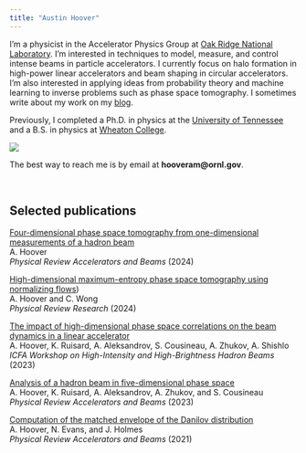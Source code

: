 ```yaml
---
title: "Austin Hoover"
---
```



::: {.grid}

::: {.g-col-8}
I'm a physicist in the Accelerator Physics Group at [Oak Ridge National Laboratory](https://www.ornl.gov). I'm interested in techniques to model, measure, and control intense beams in particle accelerators. I currently focus on halo formation in high-power linear accelerators and beam shaping in circular accelerators. I'm also interested in applying ideas from probability theory and machine learning to inverse problems such as phase space tomography. I sometimes write about my work on my [blog](https://austin-hoover.github.io/blog/).

Previously, I completed a Ph.D. in physics at the [University of Tennessee](https://physics.utk.edu) and a B.S. in physics at [Wheaton College]().
:::

::: {.g-col-4}
![](images/me_ornl.jpg)
:::

:::

The best way to reach me is by email at **hooveram@ornl.gov**.



<br>


## Selected publications

[Four-dimensional phase space tomography from one-dimensional measurements of a hadron beam](https://doi.org/10.1103/PhysRevAccelBeams.27.122802) \
A. Hoover \
*Physical Review Accelerators and Beams* (2024)


[High-dimensional maximum-entropy phase space tomography using normalizing flows](https://doi.org/10.1103/PhysRevResearch.6.033163)) \
A. Hoover and C. Wong \
*Physical Review Research* (2024)

[The impact of high-dimensional phase space correlations on the beam dynamics in a linear accelerator](https://accelconf.web.cern.ch/hb2023/papers/tuc1c2.pdf) \
A. Hoover, K. Ruisard, A. Aleksandrov, S. Cousineau, A. Zhukov, A. Shishlo \
*ICFA Workshop on High-Intensity and High-Brightness Hadron Beams* (2023) \

[Analysis of a hadron beam in five-dimensional phase space](https://doi.org/10.1103/PhysRevAccelBeams.26.064202) \
A. Hoover, K. Ruisard, A. Aleksandrov, A. Zhukov, and S. Cousineau \
*Physical Review Accelerators and Beams* (2023)

[Computation of the matched envelope of the Danilov distribution](https://doi.org/10.1103/PhysRevAccelBeams.24.044201) \
A. Hoover, N. Evans, and J. Holmes \
*Physical Review Accelerators and Beams* (2021)